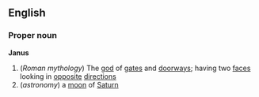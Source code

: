 ==English==
===Proper noun===
{{wikipedia}}
'''Janus'''
#(''Roman mythology'') The [[god]] of [[gate]]s and [[doorway]]s; having two [[face]]s looking in [[opposite]] [[direction]]s
#(''astronomy'') a [[moon]] of [[Saturn]]